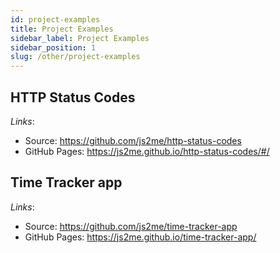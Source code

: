 ```yaml
---
id: project-examples
title: Project Examples
sidebar_label: Project Examples
sidebar_position: 1
slug: /other/project-examples
---
```


## **HTTP Status Codes**  
_Links_:  
  - Source: https://github.com/js2me/http-status-codes  
  - GitHub Pages: https://js2me.github.io/http-status-codes/#/  


## **Time Tracker app**  
_Links_:  
  - Source: https://github.com/js2me/time-tracker-app  
  - GitHub Pages: https://js2me.github.io/time-tracker-app/  

